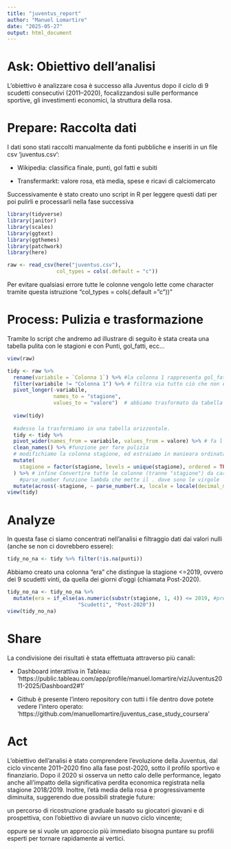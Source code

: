 ```yaml
---
title: "juventus_report"
author: "Manuel Lomartire"
date: "2025-05-27"
output: html_document
---
```


# Ask: Obiettivo dell'analisi

L'obiettivo è analizzare cosa è successo alla Juventus dopo il ciclo di 9 scudetti consecutivi (2011–2020), focalizzandosi sulle performance sportive, gli investimenti economici, la struttura della rosa.

# Prepare: Raccolta dati

I dati sono stati raccolti manualmente da fonti pubbliche e inseriti in un file csv 'juventus.csv':

* Wikipedia: classifica finale, punti, gol fatti e subiti

* Transfermarkt: valore rosa, età media, spese e ricavi di calciomercato

Successivamente è stato creato uno script in R per leggere questi dati per poi pulirli e processarli nella fase successiva

```r
library(tidyverse)
library(janitor)
library(scales)
library(ggtext)
library(ggthemes)
library(patchwork)
library(here)

raw <- read_csv(here("juventus.csv"),
                col_types = cols(.default = "c")) 
```

Per evitare qualsiasi errore tutte le colonne vengolo lette come character tramite questa istruzione "col_types = cols(.default = "c"))"

# Process: Pulizia e trasformazione

Tramite lo script che andremo ad illustrare di seguito è stata creata una tabella pulita con le stagioni e con Punti, gol_fatti, ecc...
```r
view(raw)
```

```r
tidy <- raw %>% 
  rename(variabile = `Colonna 1`) %>% #la colonna 1 rappresenta gol_fatti, punti ecc...
  filter(variabile != "Colonna 1") %>% # filtra via tutto ciò che non è colonna 1
  pivot_longer(-variabile,
               names_to = "stagione",
               values_to = "valore")  # abbiamo trasformato da tabella orizzontale a verticale e abbiamo deselezionato ->(-variabile)
  
  view(tidy)
  
  #adesso la trasformiamo in una tabella orizzontale.
  tidy <- tidy %>%  
  pivot_wider(names_from = variabile, values_from = valore) %>% # fa l'opposto di pivot longer
  clean_names() %>% #funzione per fare pulizia
  # modifichiamo la colonna stagione, ed estraiamo in manieara ordinata e unica le stagioni
  mutate(
    stagione = factor(stagione, levels = unique(stagione), ordered = TRUE)
  ) %>% # infine Convertire tutte le colonne (tranne "stagione") da carattere a numero, gestendo correttamente le virgole come separatore decimale, e i punti come separatore delle migliaia.
    #parse_number funzione lambda che mette il . dove sono le virgole
  mutate(across(-stagione, ~ parse_number(.x, locale = locale(decimal_mark = ",", grouping_mark = "."))))
view(tidy)
```

# Analyze

In questa fase ci siamo concentrati nell'analisi e filtraggio dati dai valori nulli (anche se non ci dovrebbero essere):

```r
tidy_no_na <- tidy %>% filter(!is.na(punti))
```

Abbiamo creato una colonna "era" che distingue la stagione <=2019, ovvero dei 9 scudetti vinti, da quella dei giorni d'oggi (chiamata Post-2020). 
```r
tidy_no_na <- tidy_no_na %>% 
  mutate(era = if_else(as.numeric(substr(stagione, 1, 4)) <= 2019, #prendiamo solo il primo anno delle stagioni quindi 2019/2020 restituisce 2019
                       "Scudetti", "Post-2020"))
view(tidy_no_na)
```

# Share 

La condivisione dei risultati è stata effettuata attraverso più canali:

* Dashboard interattiva in Tableau: 'https://public.tableau.com/app/profile/manuel.lomartire/viz/Juventus2011-2025/Dashboard2#1'

* Github è presente l'intero repository con tutti i file dentro dove potete vedere l'intero operato: 'https://github.com/manuellomartire/juventus_case_study_coursera'

# Act

L’obiettivo dell’analisi è stato comprendere l’evoluzione della Juventus, dal ciclo vincente 2011–2020 fino alla fase post-2020, sotto il profilo sportivo e finanziario.
Dopo il 2020 si osserva un netto calo delle performance, legato anche all’impatto della significativa perdita economica registrata nella stagione 2018/2019. Inoltre, l’età media della rosa è progressivamente diminuita, suggerendo due possibili strategie future:

un percorso di ricostruzione graduale basato su giocatori giovani e di prospettiva, con l’obiettivo di avviare un nuovo ciclo vincente;

oppure se si vuole un approccio più immediato bisogna puntare su profili esperti per tornare rapidamente ai vertici.